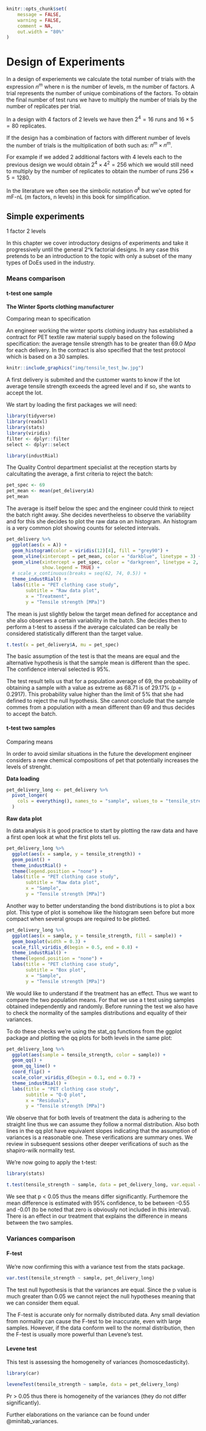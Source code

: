 ```r
knitr::opts_chunk$set(
	message = FALSE,
	warning = FALSE,
	comment = NA,
	out.width = "80%"
)
```

# Design of Experiments {#DOE}

In a design of experiements we calculate the total number of trials with the expression $n^m$ where n is the number of levels, m the number of factors. A trial represents the number of unique combinations of the factors. To obtain the final number of test runs we have to multiply the number of trials by the number of replicates per trial.

In a design with 4 factors of 2 levels we have then $2^4 = 16$ runs and $16 \times 5 = 80$ replicates. 

If the design has a combination of factors with different number of levels the number of trials is the multiplication of both such as: $n^m \times n^m$. 

For example if we added 2 additional factors with 4 levels each to the previous design we would obtain $2^4 \times 4^2 = 256$ which we would still need to multiply by the number of replicates to obtain the number of runs $256 \times 5 = 1280$.

In the literature we often see the simbolic notation $a^k$ but we've opted for mF-nL (m factors, n levels) in this book for simplification.

## Simple experiments

1 factor 2 levels

In this chapter we cover introductory designs of experiments and take it progressively until the general 2^k factorial designs. In any case this pretends to be an introduction to the topic with only a subset of the many types of DoEs used in the industry.

### Means comparison

#### t-test one sample

**The Winter Sports clothing manufacturer**

Comparing mean to specification

An engineer working the winter sports clothing industry has established a contract for PET textile raw material supply based on the following specification: the average tensile strength has to be greater than 69.0 $Mpa$ for each delivery. In the contract is also specified that the test protocol which is based on a 30 samples.

<div class="marginnote">

```r
knitr::include_graphics("img/tensile_test_bw.jpg")
```

</div>

A first delivery is submited and the customer wants to know if the lot average tensile strength exceeds the agreed level and if so, she wants to accept the lot.

We start by loading the first packages we will need:

```r
library(tidyverse)
library(readxl)
library(stats)
library(viridis)
filter <- dplyr::filter
select <- dplyr::select
```

```r
library(industRial)
```

The Quality Control department specialist at the reception starts by calcultating the average, a first criteria to reject the batch:

```r
pet_spec <- 69
pet_mean <- mean(pet_delivery$A)
pet_mean
```

The average is itself below the spec and the engineer could think to reject the batch right away. She decides nevertheless to observe the variability and for this she decides to plot the raw data on an histogram. An histogram is a very common plot showing counts for selected intervals.

```r
pet_delivery %>% 
  ggplot(aes(x = A)) +
  geom_histogram(color = viridis(12)[4], fill = "grey90") +
  geom_vline(xintercept = pet_mean, color = "darkblue", linetype = 3) +
  geom_vline(xintercept = pet_spec, color = "darkgreen", linetype = 2, 
             show.legend = TRUE) +
  # scale_x_continuous(breaks = seq(62, 74, 0.5)) +
  theme_industRial() +
  labs(title = "PET clothing case study",
       subtitle = "Raw data plot",
       x = "Treatment",
       y = "Tensile strength [MPa]")
```

The mean is just slightly below the target mean defined for acceptance and she also observes a certain variability in the batch. She decides then to perform a t-test to assess if the average calculated can be really be considered statistically different than the target value.

[]{#tTest}

```r
t.test(x = pet_delivery$A, mu = pet_spec)
```

The basic assumption of the test is that the means are equal and the alternative hypothesis is that the sample mean is different than the spec. The confidence interval selected is 95%.

The test result tells us that for a population average of 69, the probability of obtaining a sample with a value as extreme as 68.71 is of 29.17% (p = 0.2917). This probability value higher than the limit of 5% that she had defined to reject the null hypothesis. She cannot conclude that the sample commes from a population with a mean different than 69 and thus decides to accept the batch.

#### t-test two samples

Comparing means

In order to avoid similar situations in the future the development engineer considers a new chemical compositions of pet that potentially increases the levels of strenght.

**Data loading**

```r
pet_delivery_long <- pet_delivery %>%
  pivot_longer(
    cols = everything(), names_to = "sample", values_to = "tensile_strength"
  )
```

**Raw data plot**

In data analysis it is good practice to start by plotting the raw data and have a first open look at what the first plots tell us.

```r
pet_delivery_long %>% 
  ggplot(aes(x = sample, y = tensile_strength)) +
  geom_point() +
  theme_industRial() +
  theme(legend.position = "none") +
  labs(title = "PET clothing case study",
       subtitle = "Raw data plot",
       x = "Sample",
       y = "Tensile strength [MPa]")
```

Another way to better understanding the bond distributions is to plot a box plot. This type of plot is somehow like the histogram seen before but more compact when several groups are required to be plotted.

```r
pet_delivery_long %>% 
  ggplot(aes(x = sample, y = tensile_strength, fill = sample)) +
  geom_boxplot(width = 0.3) +
  scale_fill_viridis_d(begin = 0.5, end = 0.8) +
  theme_industRial() +
  theme(legend.position = "none") +
  labs(title = "PET clothing case study",
       subtitle = "Box plot",
       x = "Sample",
       y = "Tensile strength [MPa]")
```

We would like to understand if the treatment has an effect. Thus we want to compare the two population means. For that we use a t test using samples obtained independently and randomly. Before running the test we also have to check the normality of the samples distributions and equality of their variances.

To do these checks we're using the stat_qq functions from the ggplot package and plotting the qq plots for both levels in the same plot:

```r
pet_delivery_long %>%
  ggplot(aes(sample = tensile_strength, color = sample)) +
  geom_qq() +
  geom_qq_line() +
  coord_flip() +
  scale_color_viridis_d(begin = 0.1, end = 0.7) +
  theme_industRial() +
  labs(title = "PET clothing case study",
       subtitle = "Q-Q plot",
       x = "Residuals",
       y = "Tensile strength [MPa]")
```

We observe that for both levels of treatment the data is adhering to the straight line thus we can assume they follow a normal distribution. Also both lines in the qq plot  have equivalent slopes indicating that the assumption of variances is a reasonable one. These verifications are summary ones. We review in subsequent sessions other deeper verifications of such as the shapiro-wilk normality test.

We're now going to apply the t-test:

```r
library(stats)
```

```r
t.test(tensile_strength ~ sample, data = pet_delivery_long, var.equal = TRUE)
```

We see that p \< 0.05 thus the means differ significantly. Furthemore the mean difference is estimated with 95% confidence, to be between -0.55 and -0.01 (to be noted that zero is obviously not included in this interval). There is an effect in our treatment that explains the difference in means between the two samples.

### Variances comparison

#### F-test 

We're now confirming this with a variance test from the stats package.

[]{#FTest}

```r
var.test(tensile_strength ~ sample, pet_delivery_long)
```

The test null hypothesis is that the variances are equal. Since the p value is much greater than 0.05 we cannot reject the null hypotheses meaning that we can consider them equal.

The F-test is accurate only for normally distributed data. Any small deviation from normality can cause the F-test to be inaccurate, even with large samples. However, if the data conform well to the normal distribution, then the F-test is usually more powerful than Levene's test.

#### Levene test

This test is assessing the homogeneity of variances (homoscedasticity).

[]{#leveneTest}

```r
library(car)
```

```r
leveneTest(tensile_strength ~ sample, data = pet_delivery_long)
```

Pr \> 0.05 thus there is homogeneity of the variances (they do not differ significantly).

Further elaborations on the variance can be found under @minitab_variances.
